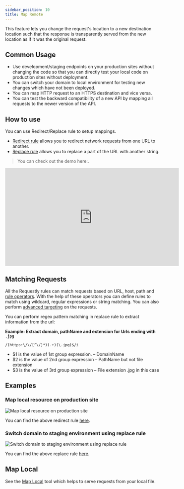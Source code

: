 ```yaml
---
sidebar_position: 10
title: Map Remote
---
```


This feature lets you change the request's location to a new destination location such that the response is transparently served from the new location as if it was the original request.

## Common Usage

- Use development/staging endpoints on your production sites without changing the code so that you can directly test your local code on production sites without deployment.
- You can switch your domain to local environment for testing new changes which have not been deployed.
- You can map HTTP request to an HTTPS destination and vice versa.
- You can test the backward compatibility of a new API by mapping all requests to the newer version of the API.

## How to use

You can use Redirect/Replace rule to setup mappings.

- [Redirect rule](/browser-extension/chrome/http-modifications/redirect-rule) allows you to redirect network requests from one URL to another.
- [Replace rule](/browser-extension/chrome/http-modifications/replace-rule) allows you to replace a part of the URL with another string.

> You can check out the demo here:.
<center>
  <iframe width="560" height="315" src="https://www.youtube.com/embed/lOt1kGKTq-w" title="YouTube video player" frameborder="0" allow="accelerometer; autoplay; clipboard-write; encrypted-media; gyroscope; picture-in-picture; web-share" allowfullscreen></iframe>
</center>

## Matching Requests

All the Requestly rules can match requests based on URL, host, path and [rule operators](/browser-extension/chrome/features/rule-operators). With the help of these operators you
can define rules to match using wildcard, regular expressions or string matching. You can also perform [advanced targeting](/browser-extension/chrome/features/advance-targetting) on the requests.

You can perform regex pattern matching in replace rule to extract information from the url:

**Example: Extract domain, pathName and extension for Urls ending with `.jpg`**

```
/(https:\/\/[^\/]*)(.+)(\.jpg)$/i
```
- $1 is the value of 1st group expression. – DomainName
- $2 is the value of 2nd group expression – PathName but not file extension
- $3 is the value of 3rd group expression – File extension .jpg in this case

## Examples

### Map local resource on production site

![Map local resource on production site](/img/docs/map-local-to-prod.png)

You can find the above redirect rule [here](https://app.requestly.io/rules/#sharedList/1675507924144-map-local-to-production).

### Switch domain to staging environment using replace rule

![Switch domain to staging environment using replace rule](/img/docs/switch-domain-to-staging.png)

You can find the above replace rule [here](https://app.requestly.io/rules/#sharedList/1675508715615-switch-domain-to-staging).

## Map Local

See the [Map Local](/browser-extension/chrome/features/map-local) tool which helps to serve requests from your local file.
